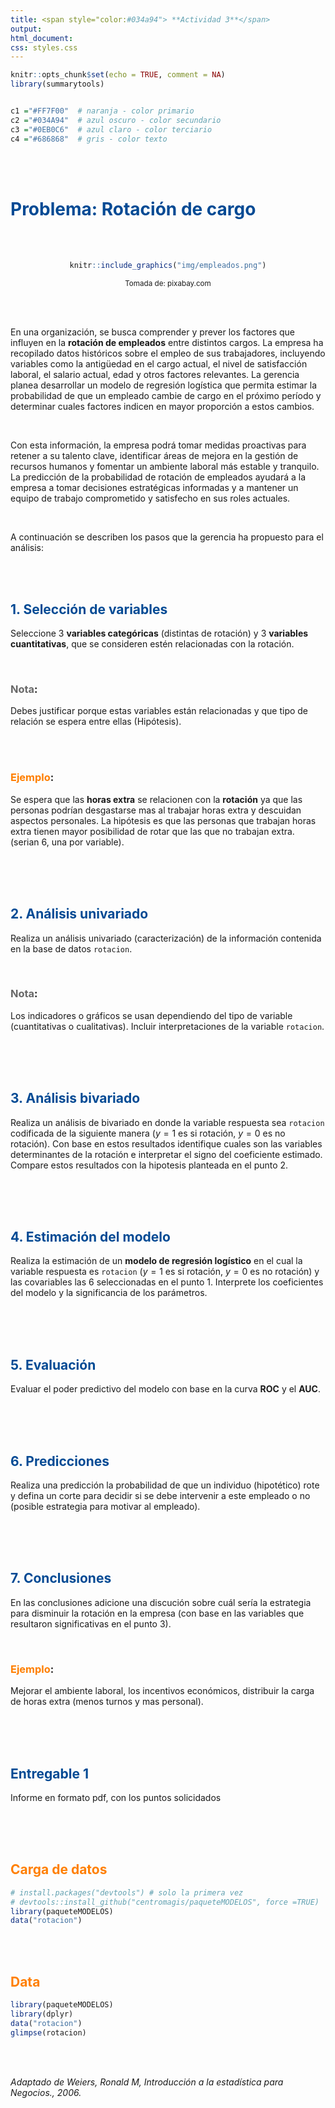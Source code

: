 ```yaml
---
title: <span style="color:#034a94"> **Actividad 3**</span>
output:
html_document:
css: styles.css
---
```


```r
knitr::opts_chunk$set(echo = TRUE, comment = NA)
library(summarytools)


c1 ="#FF7F00"  # naranja - color primario 
c2 ="#034A94"  # azul oscuro - color secundario
c3 ="#0EB0C6"  # azul claro - color terciario
c4 ="#686868"  # gris - color texto
```


<br/><br/>

# <span style="color:#034a94">**Problema: Rotación de cargo**</span>

<br/> <br/>

<center>
```r
knitr::include_graphics("img/empleados.png")
```
<sub>Tomada de: pixabay.com </sub>
</center>

<br/><br/>

En una organización, se busca comprender y prever los factores que influyen en la **rotación de empleados** entre distintos cargos. La empresa ha recopilado datos históricos sobre el empleo de sus trabajadores, incluyendo variables como la antigüedad en el cargo actual, el nivel de satisfacción laboral, el salario actual, edad  y otros factores relevantes. La gerencia planea desarrollar un modelo de regresión logística que permita estimar la probabilidad de que un empleado cambie de cargo en el próximo período y determinar cuales factores indicen en mayor proporción a estos cambios.

<br/>

Con esta información, la empresa podrá tomar medidas proactivas para retener a su talento clave, identificar áreas de mejora en la gestión de recursos humanos y fomentar un ambiente laboral más estable y tranquilo. La predicción de la probabilidad de rotación de empleados ayudará a la empresa a tomar decisiones estratégicas informadas y a mantener un equipo de trabajo comprometido y satisfecho en sus roles actuales.

<br/>

A continuación se describen los pasos que la gerencia ha propuesto para el análisis: 

<br/><br/>



## <span style="color:#034a94"> **1. Selección de variables**</span>

Seleccione 3 **variables categóricas** (distintas de rotación) y 3 **variables cuantitativas**, que se consideren estén relacionadas con la rotación. 

<br/>

<div class="content-box-gray">

### <span style="color:#686868"> **Nota**</span>: 

Debes justificar porque estas variables están relacionadas y que tipo de relación se espera entre ellas (Hipótesis). 

</div>

<br/><br/>

### <span style="color:#FF7F00"> **Ejemplo**</span>: 

Se espera que las **horas extra** se relacionen con la **rotación** ya que las personas podrían desgastarse mas al trabajar horas extra y descuidan aspectos personales. La hipótesis es que las personas que trabajan horas extra tienen mayor posibilidad de rotar que las que no trabajan extra. (serian 6, una por variable).

<br/><br/><br/>

## <span style="color:#034a94"> **2. Análisis univariado** 

Realiza un análisis univariado (caracterización) de la información contenida en la base de datos `rotacion`. 

<br/>

<div class="content-box-gray">

### <span style="color:#686868"> **Nota**</span>: 

Los indicadores o gráficos se usan dependiendo del tipo de variable (cuantitativas o cualitativas). Incluir interpretaciones de la variable `rotacion`.

</div>

<br/><br/><br/>

## <span style="color:#034a94"> **3. Análisis bivariado** 

Realiza un análisis de bivariado en donde la variable respuesta sea `rotacion` codificada de la siguiente manera ($y = 1$ es si rotación, $y = 0$ es no rotación). Con base en estos resultados identifique cuales son las variables determinantes de la rotación e interpretar el signo del coeficiente estimado. Compare estos resultados con la hipotesis planteada en el punto 2.

<br/><br/><br/>

## <span style="color:#034a94"> **4. Estimación del modelo**

Realiza la estimación de un **modelo de regresión logístico** en el cual la variable respuesta es `rotacion` ($y=1$ es si rotación, $y=0$ es no rotación) y las covariables las 6 seleccionadas en el punto 1. Interprete los coeficientes del modelo y la significancia de los parámetros.

<br/><br/><br/>

## <span style="color:#034a94"> **5. Evaluación**

Evaluar el poder predictivo del modelo con base en la curva **ROC** y el **AUC**.

<br/><br/><br/>

## <span style="color:#034a94"> **6. Predicciones**

Realiza una predicción la probabilidad de que un individuo (hipotético) rote y defina un corte para decidir si se debe intervenir a este empleado o no (posible estrategia para motivar al empleado).

<br/><br/><br/>

## <span style="color:#034a94"> **7. Conclusiones** 


En las conclusiones adicione una discución sobre cuál sería la estrategia para disminuir la rotación en la empresa (con base en las variables que resultaron significativas en el punto 3). 

<br/>

### <span style="color:#FF7F00"> **Ejemplo**</span>: 

Mejorar el ambiente laboral, los incentivos económicos, distribuir la carga de horas extra (menos turnos y mas personal).


<br/><br/><br/>

## <span style="color:#034a94">**Entregable 1**</span>

Informe en formato pdf, con los puntos solicidados


<br/><br/><br/>

## <span style="color:#FF7F00">**Carga de datos** </span>

```r
# install.packages("devtools") # solo la primera vez
# devtools::install_github("centromagis/paqueteMODELOS", force =TRUE)
library(paqueteMODELOS)
data("rotacion")
```

<br/><br/>


## <span style="color:#FF7F00"> **Data**</span>

```r
library(paqueteMODELOS)
library(dplyr)
data("rotacion")
glimpse(rotacion)

```
<br/><br/>



*Adaptado de Weiers, Ronald M, Introducción a la estadística para Negocios., 2006.*

